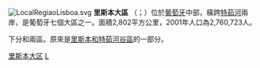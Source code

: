 [[File:LocalRegiaoLisboa.svg|thumb]]
'''里斯本大區''' （{{lang-pt|Região de Lisboa}}；{{IPA-pt|ʁɨʒiˈɐ̃w̃ ðɨ liʒˈboɐ|IPA}}）位於[[葡萄牙|葡萄牙]]中部，橫跨[[特茹河|特茹河]]兩岸，是葡萄牙七個大區之一。面積2,802平方公里，2001年人口為2,760,723人。

下分{{tsl|pt|Grande Lisboa|大里斯本|}}和{{tsl|pt|Península de Setúbal|塞圖巴爾半島|}}兩區。原來是[[里斯本和特茹河谷區|里斯本和特茹河谷區]]的一部分。

[[Category:里斯本大区|]]
[[Category:葡萄牙大區|L]]